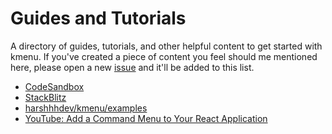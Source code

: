 
# Guides and Tutorials

A directory of guides, tutorials, and other helpful content to get started with kmenu. If you've created a piece of content you feel should me mentioned here, please open a new [issue](https://github.com/harshhhdev/kmenu/issues/new) and it'll be added to this list.

- [CodeSandbox](https://github.com/harshhhdev/kmenu)
- [StackBlitz](https://github.com/harshhhdev/kmenu)
- [harshhhdev/kmenu/examples](https://github.com/harshhhdev/kmenu)
- [YouTube: Add a Command Menu to Your React Application](https://youtube.com/)

